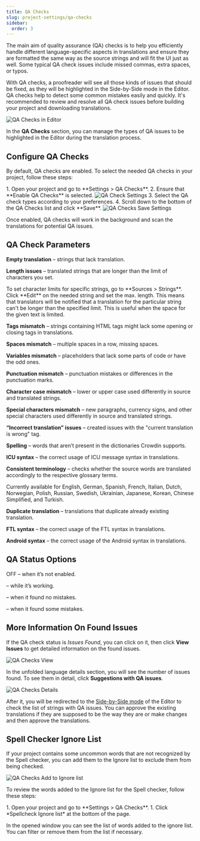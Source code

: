 ```yaml
---
title: QA Checks
slug: project-settings/qa-checks
sidebar:
  order: 3
---
```



The main aim of quality assurance (QA) checks is to help you efficiently handle different language-specific aspects in translations and ensure they are formatted the same way as the source strings and will fit the UI just as well. Some typical QA check issues include missed commas, extra spaces, or typos.

With QA checks, a proofreader will see all those kinds of issues that should be fixed, as they will be highlighted in the Side-by-Side mode in the Editor. QA checks help to detect some common mistakes easily and quickly. It's recommended to review and resolve all QA check issues before building your project and downloading translations.

<Image src={qaChecksInEditor} alt="QA Checks in Editor" />

In the **QA Checks** section, you can manage the types of QA issues to be highlighted in the Editor during the translation process.

## Configure QA Checks

By default, QA checks are enabled. To select the needed QA checks in your project, follow these steps:

<Steps>
  1. Open your project and go to **Settings > QA Checks**.
  2. Ensure that **Enable QA Checks** is selected. <Image src={qaChecksSettings} alt="QA Check Settings" />
  3. Select the QA check types according to your preferences.
  4. Scroll down to the bottom of the QA Checks list and click **Save**. <Image src={qaSaveSettings} alt="QA Checks Save Settings" />
</Steps>

Once enabled, QA checks will work in the background and scan the translations for potential QA issues.

## QA Check Parameters

**Empty translation** &ndash; strings that lack translation.

**Length issues** &ndash; translated strings that are longer than the limit of characters you set.

<Aside type="tip">
  To set character limits for specific strings, go to **Sources > Strings**. Click **Edit** on the needed string and set the max. length. This means that translators will be notified that a translation for the particular string can't be longer than the specified limit. This is useful when the space for the given text is limited.
</Aside>

**Tags mismatch** &ndash; strings containing HTML tags might lack some opening or closing tags in translations.

**Spaces mismatch** &ndash; multiple spaces in a row, missing spaces.

**Variables mismatch** &ndash; placeholders that lack some parts of code or have the odd ones.

**Punctuation mismatch** &ndash; punctuation mistakes or differences in the punctuation marks.

**Character case mismatch** &ndash; lower or upper case used differently in source and translated strings.

**Special characters mismatch** &ndash; new paragraphs, currency signs, and other special characters used differently in source and translated strings.

**“Incorrect translation” issues** &ndash; created issues with the "current translation is wrong" tag.

**Spelling** &ndash; words that aren’t present in the dictionaries Crowdin supports.

**ICU syntax** &ndash; the correct usage of ICU message syntax in translations.

**Consistent terminology** &ndash; checks whether the source words are translated accordingly to the respective glossary terms.

<Aside type="caution" title="Limitations">
  Currently available for English, German, Spanish, French, Italian, Dutch, Norwegian, Polish, Russian, Swedish, Ukrainian, Japanese, Korean, Chinese Simplified, and Turkish.
</Aside>

**Duplicate translation** &ndash; translations that duplicate already existing translation.

**FTL syntax** &ndash; the correct usage of the FTL syntax in translations.

**Android syntax** &ndash; the correct usage of the Android syntax in translations.

## QA Status Options

<span>OFF</span> &ndash; when it’s not enabled.

<Badge text="IN PROGRESS" variant="caution" /> &ndash; while it’s working.

<Badge text="NO ISSUES" variant="success" /> &ndash; when it found no mistakes.

<Badge text="ISSUES FOUND" variant="danger" /> &ndash; when it found some mistakes.

## More Information On Found Issues

If the QA check status is *Issues Found*, you can click on it, then click **View Issues** to get detailed information on the found issues.

<Image src={qaChecksView} alt="QA Checks View" />

In the unfolded language details section, you will see the number of issues found. To see them in detail, click **Suggestions with QA issues**.

<Image src={qaChecksDetails} alt="QA Checks Details" />

After it, you will be redirected to the [Side-by-Side mode](/online-editor#side-by-side-mode) of the Editor to check the list of strings with QA issues. You can approve the existing translations if they are supposed to be the way they are or make changes and then approve the translations.

## Spell Checker Ignore List

If your project contains some uncommon words that are not recognized by the Spell checker, you can add them to the Ignore list to exclude them from being checked.

<Image src={qaChecksAddToIgnoreList} alt="QA Checks Add to Ignore list" />

To review the words added to the Ignore list for the Spell checker, follow these steps:

<Steps>
  1. Open your project and go to **Settings > QA Checks**.
  1. Click *Spellcheck Ignore list* at the bottom of the page.
</Steps>

In the opened window you can see the list of words added to the ignore list. You can filter or remove them from the list if necessary.
